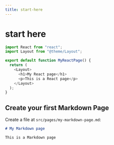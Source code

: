 ```yaml
---
title: start-here
---
```


# start here

```javascript
import React from "react";
import Layout from "@theme/Layout";

export default function MyReactPage() {
  return (
    <Layout>
      <h1>My React page</h1>
      <p>This is a React page</p>
    </Layout>
  );
}
```

## Create your first Markdown Page

Create a file at `src/pages/my-markdown-page.md`:

```markdown
# My Markdown page

This is a Markdown page
```
